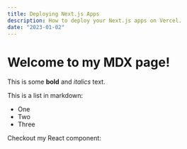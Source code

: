 ```yaml
---
title: Deploying Next.js Apps
description: How to deploy your Next.js apps on Vercel.
date: "2023-01-02"
---
```


# Welcome to my MDX page!
 
This is some **bold** and _italics_ text.
 
This is a list in markdown:
 
- One
- Two
- Three
 
Checkout my React component: